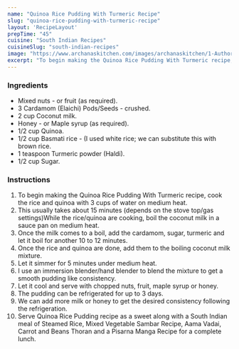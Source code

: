 ---
name: "Quinoa Rice Pudding With Turmeric Recipe"
slug: "quinoa-rice-pudding-with-turmeric-recipe"
layout: 'RecipeLayout'
prepTime: "45"
cuisine: "South Indian Recipes"
cuisineSlug: "south-indian-recipes"
image: "https://www.archanaskitchen.com/images/archanaskitchen/1-Author/neelam.sudha-gmail.com/Quinoa_Rice_Pudding_with_Turmeric_.jpg"
excerpt: "To begin making the Quinoa Rice Pudding With Turmeric recipe, cook the rice and quinoa with 3 cups of water on medium heat"
---

### Ingredients

- Mixed nuts - or fruit (as required).
- 3 Cardamom (Elaichi) Pods/Seeds - crushed.
- 2 cup Coconut milk.
- Honey - or Maple syrup (as required).
- 1/2 cup Quinoa.
- 1/2 cup Basmati rice - (I used white rice; we can substitute this with brown rice.
- 1 teaspoon Turmeric powder (Haldi).
- 1/2 cup Sugar.

### Instructions

1. To begin making the Quinoa Rice Pudding With Turmeric recipe, cook the rice and quinoa with 3 cups of water on medium heat.
1. This usually takes about 15 minutes (depends on the stove top/gas settings)While the rice/quinoa are cooking, boil the coconut milk in a sauce pan on medium heat.
1. Once the milk comes to a boil, add the cardamom, sugar, turmeric and let it boil for another 10 to 12 minutes.
1. Once the rice and quinoa are done, add them to the boiling coconut milk mixture.
1. Let it simmer for 5 minutes under medium heat.
1. I use an immersion blender/hand blender to blend the mixture to get a smooth pudding like consistency.
1. Let it cool and serve with chopped nuts, fruit, maple syrup or honey.
1. The pudding can be refrigerated for up to 3 days.
1. We can add more milk or honey to get the desired consistency following the refrigeration.
1. Serve Quinoa Rice Pudding recipe as a sweet along with a South Indian meal of Steamed Rice, Mixed Vegetable Sambar Recipe, Aama Vadai, Carrot and Beans Thoran and a Pisarna Manga Recipe for a complete lunch.

